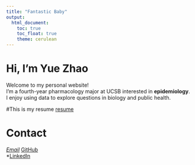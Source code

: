 ```yaml
---
title: "Fantastic Baby"
output: 
  html_document:
    toc: true
    toc_float: true
    theme: cerulean
---
```


# Hi, I'm Yue Zhao

Welcome to my personal website!  
I'm a fourth-year pharmacology major at UCSB interested in **epidemiology**.  
I enjoy using data to explore questions in biology and public health.

#This is my resume
[resume](resume.html)

# Contact
*[Email](yz5290@cumc.columbia.edu)
*[GitHub](https://github.com/yz-5290)  
*[LinkedIn](https://linkedin.com/in/yue-zhao-8461a52b9)